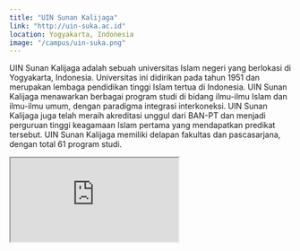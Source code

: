 ```yaml
---
title: "UIN Sunan Kalijaga"
link: "http://uin-suka.ac.id"
location: Yogyakarta, Indonesia
image: "/campus/uin-suka.png"
---
```


UIN Sunan Kalijaga adalah sebuah universitas Islam negeri yang berlokasi di Yogyakarta, Indonesia. Universitas ini didirikan pada tahun 1951 dan merupakan lembaga pendidikan tinggi Islam tertua di Indonesia. UIN Sunan Kalijaga menawarkan berbagai program studi di bidang ilmu-ilmu Islam dan ilmu-ilmu umum, dengan paradigma integrasi interkoneksi. UIN Sunan Kalijaga juga telah meraih akreditasi unggul dari BAN-PT dan menjadi perguruan tinggi keagamaan Islam pertama yang mendapatkan predikat tersebut. UIN Sunan Kalijaga memiliki delapan fakultas dan pascasarjana, dengan total 61 program studi. 

<iframe src="https://www.google.com/maps/embed?pb=!1m18!1m12!1m3!1d1994.539509765074!2d110.39331363860626!3d-7.78466924056647!2m3!1f0!2f0!3f0!3m2!1i1024!2i768!4f13.1!3m3!1m2!1s0x2e7a59db2dacb069%3A0x7f35156a4aeb645a!2sUIN%20Sunan%20Kalijaga%20Yogyakarta!5e1!3m2!1sid!2sid!4v1705979138620!5m2!1sid!2sid" className="w-full h-96 mb-32" loading="lazy" referrerpolicy="no-referrer-when-downgrade"></iframe>